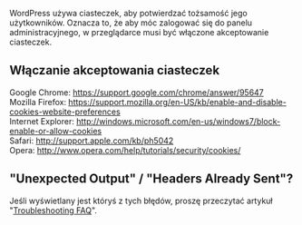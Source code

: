 WordPress używa ciasteczek, aby potwierdzać tożsamość jego użytkowników. Oznacza to, że aby móc zalogować się do panelu administracyjnego, w przeglądarce musi być włączone akceptowanie ciasteczek.

== Włączanie akceptowania ciasteczek ==

; Google Chrome: https://support.google.com/chrome/answer/95647
; Mozilla Firefox: https://support.mozilla.org/en-US/kb/enable-and-disable-cookies-website-preferences
; Internet Explorer: http://windows.microsoft.com/en-us/windows7/block-enable-or-allow-cookies
; Safari: http://support.apple.com/kb/ph5042
; Opera: http://www.opera.com/help/tutorials/security/cookies/

== "Unexpected Output" / "Headers Already Sent"? ==

Jeśli wyświetlany jest któryś z tych błędów, proszę przeczytać artykuł "[[FAQ_Troubleshooting#How_do_I_solve_the_Headers_already_sent_warning_problem.3F|Troubleshooting FAQ]]".